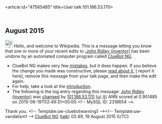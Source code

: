 <article id="47565485" title=User talk:101.186.53.170>
	<talkpage id="47565485" title="User talk:101.186.53.170">


== August 2015 ==
[[File:Information.svg|left|25px|alt=]] Hello, and welcome to Wikipedia. This is a message letting you know that one or more of your recent edits to [[:John Ridley (inventor)]] has been undone by an automated computer program called [[User:ClueBot NG|ClueBot NG]].
{{clear}}
* ClueBot NG makes very few [[User:ClueBot NG#Information About False Positives|mistakes]], but it does happen. If you believe the change you made was constructive, please [[User:ClueBot NG#Information About False Positives|read about it]], [{{User:ClueBot NG/Warnings/FPReport|2318654}} report it here], remove this message from your talk page, and then make the edit again.
* For help, take a look at the [[Wikipedia:Introduction|introduction]].
* The following is the log entry regarding this message: [[John Ridley (inventor)]] was [https://en.wikipedia.org/w/index.php?title=John+Ridley+%28inventor%29&amp;diff=676777807&amp;oldid=676777211 changed] by [[Special:Contributions/101.186.53.170|101.186.53.170]] [[User:101.186.53.170|(u)]] [[User talk:101.186.53.170|(t)]] ANN scored at 0.951485 on 2015-08-19T02:49:31+00:00 &lt;!-- MySQL ID: 2318654 --&gt;.
Thank you. &lt;!-- Template:uw-cluebotwarning1 --&gt;&lt;!-- Template:uw-vandalism1 --&gt; [[User:ClueBot NG|ClueBot NG]] ([[User talk:ClueBot NG|talk]]) 02:49, 19 August 2015 (UTC)
	</talkpage>
</article>